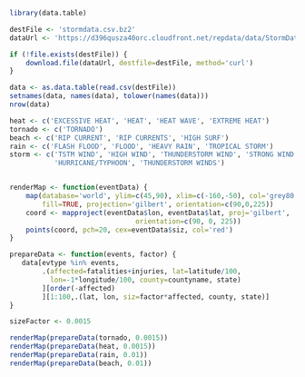 ```r
library(data.table)

destFile <- 'stormdata.csv.bz2'
dataUrl <- 'https://d396qusza40orc.cloudfront.net/repdata/data/StormData.csv.bz2'

if (!file.exists(destFile)) {
    download.file(dataUrl, destfile=destFile, method='curl')
}

data <- as.data.table(read.csv(destFile))
setnames(data, names(data), tolower(names(data)))
nrow(data)

heat <- c('EXCESSIVE HEAT', 'HEAT', 'HEAT WAVE', 'EXTREME HEAT')
tornado <- c('TORNADO')
beach <- c('RIP CURRENT', 'RIP CURRENTS', 'HIGH SURF')
rain <- c('FLASH FLOOD', 'FLOOD', 'HEAVY RAIN', 'TROPICAL STORM')
storm <- c('TSTM WIND', 'HIGH WIND', 'THUNDERSTORM WIND', 'STRONG WIND',
           'HURRICANE/TYPHOON', 'THUNDERSTORM WINDS')


renderMap <- function(eventData) {
    map(database='world', ylim=c(45,90), xlim=c(-160,-50), col='grey80',
        fill=TRUE, projection='gilbert', orientation=c(90,0,225))
    coord <- mapproject(eventData$lon, eventData$lat, proj='gilbert',
                               orientation=c(90, 0, 225))
    points(coord, pch=20, cex=eventData$siz, col='red')
}

prepareData <- function(events, factor) {
   data[evtype %in% events,
        .(affected=fatalities+injuries, lat=latitude/100,
          lon=-1*longitude/100, county=countyname, state)
        ][order(-affected)
        ][1:100,.(lat, lon, siz=factor*affected, county, state)]
}

sizeFactor <- 0.0015

renderMap(prepareData(tornado, 0.0015))
renderMap(prepareData(heat, 0.0015))
renderMap(prepareData(rain, 0.01))
renderMap(prepareData(beach, 0.01))
```
